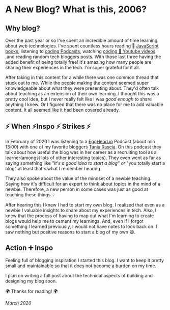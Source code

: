 <heading>

# A New Blog? What is this, 2006?

</heading>

## Why blog?

Over the past year or so I've spent an incredible amount of time learning about web technologies. I've spent countless hours reading 📖 [JavaScript books](https://eloquentjavascript.net/), listening to [coding Podcasts](https://syntax.fm/), watching [coding 🚂 Youtube videos](https://www.youtube.com/channel/UCvjgXvBlbQiydffZU7m1_aw) ,and reading random tech bloggers posts. With those last three having the added benefit of being totally free! It's amazing how many people are sharing their experiences in the tech. I'm super grateful for it all.

After taking in this content for a while there was one common thread that stuck out to me. While the people making the content seemed super knowledgeable about what they were presenting about. They'd often talk about teaching as an extension of their own learning. I thought this was a pretty cool idea, but I never really felt like I was *good enough* to share anything I knew. Or I figured that there was no place for me to add valuable content. It all seemed like it had been covered already. 

## ⚡️ When ⚡️Inspo ⚡️ Strikes ⚡️

In February of 2020 I was listening to a [EggHead.io](https://egghead.io/podcasts/switching-careers-and-learning-in-public-with-tania-rascia) Podcast (about min 13:00) with one of my favorite bloggers [Tania Rascia](https://www.taniarascia.com/). On this podcast they talk about how useful the blog was in her career as a recruiting tool as a learner(amongst lots of other interesting topics). They even went as far as saying something like *"It's a good idea to start a blog" or* "you totally start a blog" at least that's what I remember hearing. 

They also spoke about the value of the mindset of a newbie teaching. Saying how it's difficult for an expert to think about topics in the mind of a newbie. Therefore, a new person in some cases was just as good at teaching these things.💡

After hearing this I knew I had to start my own blog. I realized that even as a newbie I valuable insights to share about my experiences in tech. Also, I knew that the process of having to map out what I'm learning to create blogs would help me to cement my learnings. And, even if I forgot something I learned previously, I would not have notes to look back on. I saw nothing but positive reasons to start a blog of my own 😅.

## Action ➕ Inspo

Feeling full of blogging inspiration I started this blog. I want to keep it pretty small and maintainable so that it does not become a burden on my time. 

I plan on writing a full post about the technical aspects of building and designing my blog soon. 

🌍 Thanks for reading! 🌍

*March 2020*
